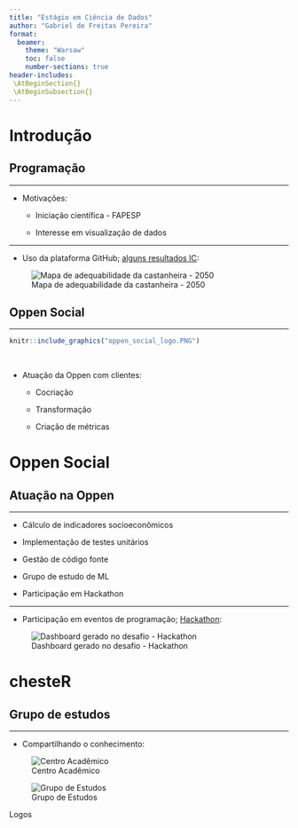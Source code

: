 ```yaml
---
title: "Estágio em Ciência de Dados"
author: "Gabriel de Freitas Pereira"
format:
  beamer:
    theme: "Warsaw"
    toc: false
    number-sections: true
header-includes:
 \AtBeginSection{}
 \AtBeginSubsection{}
---
```


# Introdução

## Programação

---

- Motivações:

  - Iniciação científica - FAPESP

  - Interesse em visualização de dados 
  
---

- Uso da plataforma GitHub; [\color{blue}alguns resultados IC](https://gabrielforest.github.io/maps_grid/):

![Mapa de adequabilidade da castanheira - 2050](amazon_nut_maps.PNG)

## Oppen Social

---


```r
knitr::include_graphics("oppen_social_logo.PNG")
```

\  

- Atuação da Oppen com clientes:

  - Cocriação

  - Transformação

  - Criação de métricas

# Oppen Social  

## Atuação na Oppen

---

- Cálculo de indicadores socioeconômicos

- Implementação de testes unitários

- Gestão de código fonte 

- Grupo de estudo de ML

- Participação em Hackathon

---

- Participação em eventos de programação; [\color{blue}Hackathon](https://gabrielforest.github.io/hackathon_/):

![Dashboard gerado no desafio - Hackathon](hackathon_page.PNG)

# chesteR

## Grupo de estudos

---

- Compartilhando o conhecimento:

::: {#fig-logos layout-ncol=2}

![Centro Acadêmico](caef.png){#fig-caef}

![Grupo de Estudos](logo_chesteR.png){#fig-logo_chesteR}

Logos
:::



